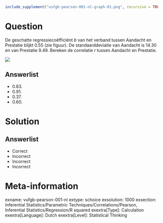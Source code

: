```r
include_supplement("vufgb-pearson-001-nl-graph-01.png", recursive = TRUE)
```
Question
========
  
De geschatte regressiecoëfficiënt *b* van het verband tussen Aandacht en Prestatie blijkt 0.55 (zie figuur). De standaarddeviatie van Aandacht is 14.30 en van Prestatie 9.49. Bereken de correlatie *r* tussen Aandacht en Prestatie.


![](vufgb-pearson-001-nl-graph-01.png)

Answerlist
----------
* 0.83.
* 0.91.
* 0.37.
* 0.60.

Solution
========

Answerlist
----------
* Correct 
* Incorrect 
* Incorrect 
* Incorrect

Meta-information
================
exname: vufgb-pearson-001-nl
extype: schoice
exsolution: 1000
exsection: Inferential Statistics/Parametric Techniques/Correlations/Pearson, Inferential Statistics/Regression/R squared
exextra[Type]: Calculation
exextra[Language]: Dutch
exextra[Level]: Statistical Thinking
